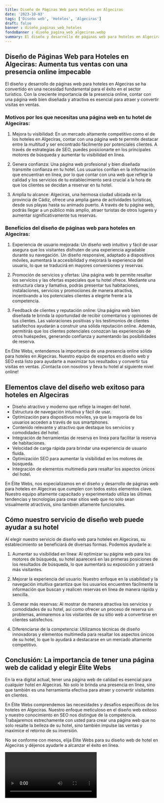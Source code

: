 ```yaml
---
title: Diseño de Páginas Web para Hoteles en Algeciras
date: '2023-10-03'
tags: ['Diseño web', 'Hoteles', 'Algeciras']
draft: false
banner : diseño_paginas_web_hoteles
fondoBanner : diseño_pagina_web_algeciras.webp
summary: El diseño y desarrollo de páginas web para hoteles en Algeciras se ha convertido en una necesidad fundamental para el éxito en el sector turístico. Con la creciente importancia de la presencia online, contar con una página web bien diseñada y atractiva es esencial para atraer y convertir visitas en ventas.
---
```


## Diseño de Páginas Web para Hoteles en Algeciras: Aumenta tus ventas con una presencia online impecable

El diseño y desarrollo de páginas web para hoteles en Algeciras se ha convertido en una necesidad fundamental para el éxito en el sector turístico. Con la creciente importancia de la presencia online, contar con una página web bien diseñada y atractiva es esencial para atraer y convertir visitas en ventas.

### Motivos por los que necesitas una página web en tu hotel de Algeciras:

1. Mejora tu visibilidad: En un mercado altamente competitivo como el de los hoteles en Algeciras, contar con una página web te permite destacar entre la multitud y ser encontrado fácilmente por potenciales clientes. A través de estrategias de SEO, puedes posicionarte en los principales motores de búsqueda y aumentar tu visibilidad en línea.

2. Genera confianza: Una página web profesional y bien diseñada transmite confianza en tu hotel. Los usuarios confían en la información que encuentran en línea, por lo que contar con una web que refleje la calidad y los servicios de tu establecimiento será crucial a la hora de que los clientes se decidan a reservar en tu hotel.

3. Amplía tu alcance: Algeciras, una hermosa ciudad ubicada en la provincia de Cádiz, ofrece una amplia gama de actividades turísticas, desde sus playas hasta su animado puerto. A través de tu página web, podrás llegar a un público más amplio, atraer turistas de otros lugares y aumentar significativamente tus reservas.

### Beneficios del diseño de páginas web para hoteles en Algeciras:

1. Experiencia de usuario mejorada: Un diseño web intuitivo y fácil de usar asegura que los visitantes disfruten de una experiencia agradable durante su navegación. Un diseño responsive, adaptado a dispositivos móviles, aumentará la accesibilidad y mejorará la experiencia del usuario, lo que se traducirá en mayores conversiones y reservas.

2. Promoción de servicios y ofertas: Una página web te permite resaltar los servicios y las ofertas especiales que tu hotel ofrece. Mediante una estructura clara y llamativa, podrás presentar tus habitaciones, instalaciones, servicios y promociones de manera atractiva, incentivando a los potenciales clientes a elegirte frente a la competencia.

3. Feedback de clientes y reputación online: Una página web bien diseñada te brinda la oportunidad de recibir comentarios y opiniones de tus clientes. Las valoraciones positivas y los testimonios de clientes satisfechos ayudarán a construir una sólida reputación online. Además, permitirás que los clientes potenciales conozcan las experiencias de otros huéspedes, generando confianza y aumentando las posibilidades de reserva.

En Élite Webs, entendemos la importancia de una presencia online sólida para hoteles en Algeciras. Nuestro equipo de expertos en diseño web y SEO está listo para ayudarte a maximizar tus resultados y convertir tus visitas en ventas. ¡Contacta con nosotros y lleva tu hotel al siguiente nivel online!

<GifSeo />

<Cta />

## Elementos clave del diseño web exitoso para hoteles en Algeciras

- Diseño atractivo y moderno que refleje la imagen del hotel.
- Estructura de navegación intuitiva y fácil de usar.
- Optimización para dispositivos móviles, ya que la mayoría de los usuarios acceden a través de sus smartphones.
- Contenido relevante y atractivo que destaque los servicios y comodidades del hotel.
- Integración de herramientas de reserva en línea para facilitar la reserva de habitaciones.
- Velocidad de carga rápida para brindar una experiencia de usuario fluida.
- Optimización SEO para aumentar la visibilidad en los motores de búsqueda.
- Integración de elementos multimedia para resaltar los aspectos únicos del hotel.

En Élite Webs, nos especializamos en el diseño y desarrollo de páginas web para hoteles en Algeciras que cumplen con todos estos elementos clave. Nuestro equipo altamente capacitado y experimentado utiliza las últimas tendencias y tecnologías para crear sitios web que no solo sean visualmente atractivos, sino también altamente funcionales.

## Cómo nuestro servicio de diseño web puede ayudar a su hotel

Al elegir nuestro servicio de diseño web para hoteles en Algeciras, su establecimiento se beneficiará de diversas formas. Podemos ayudarle a:

1. Aumentar su visibilidad en línea: Al optimizar su página web para los motores de búsqueda, su hotel aparecerá en las primeras posiciones de los resultados de búsqueda, lo que aumentará su exposición y atraerá más visitantes.

2. Mejorar la experiencia del usuario: Nuestro enfoque en la usabilidad y la navegación intuitiva garantiza que los usuarios encuentren fácilmente la información que buscan y realicen reservas en línea de manera rápida y sencilla.

3. Generar más reservas: Al mostrar de manera atractiva los servicios y comodidades de su hotel, así como ofrecer un proceso de reserva sin problemas, animaremos a los visitantes de su sitio web a convertirse en clientes satisfechos.

4. Diferenciarse de la competencia: Utilizamos técnicas de diseño innovadoras y elementos multimedia para resaltar los aspectos únicos de su hotel, lo que lo ayudará a destacarse en un mercado altamente competitivo.

## Conclusión: La importancia de tener una página web de calidad y elegir Élite Webs

En la era digital actual, tener una página web de calidad es esencial para cualquier hotel en Algeciras. No solo le brinda una presencia en línea, sino que también es una herramienta efectiva para atraer y convertir visitantes en clientes.

En Élite Webs comprendemos las necesidades y desafíos específicos de los hoteles en Algeciras. Nuestro enfoque meticuloso en el diseño web exitoso y nuestro conocimiento en SEO nos distingue de la competencia. Trabajaremos estrechamente con usted para crear una página web que no solo resalte la belleza de su hotel, sino también impulse las ventas y maximice el retorno de su inversión.

No se conforme con menos, elija Élite Webs para su diseño web de hotel en Algeciras y déjenos ayudarle a alcanzar el éxito en línea.

<Video />

<CtaBot job='Hoteles' city='Algeciras'/>

<Gmaps query='Algeciras+españa+maps' />